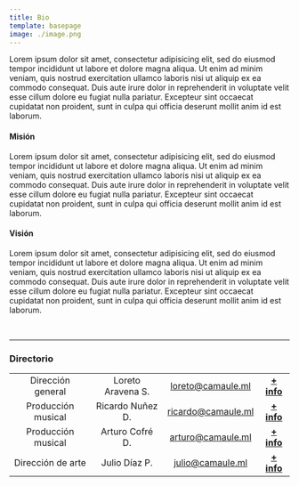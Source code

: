 ```yaml
---
title: Bio
template: basepage
image: ./image.png
---
```


Lorem ipsum dolor sit amet, consectetur adipisicing elit, sed do eiusmod tempor incididunt ut labore et dolore magna aliqua. Ut enim ad minim veniam, quis nostrud exercitation ullamco laboris nisi ut aliquip ex ea commodo consequat. Duis aute irure dolor in reprehenderit in voluptate velit esse cillum dolore eu fugiat nulla pariatur. Excepteur sint occaecat cupidatat non proident, sunt in culpa qui officia deserunt mollit anim id est laborum.

#### Misión

Lorem ipsum dolor sit amet, consectetur adipisicing elit, sed do eiusmod tempor incididunt ut labore et dolore magna aliqua. Ut enim ad minim veniam, quis nostrud exercitation ullamco laboris nisi ut aliquip ex ea commodo consequat. Duis aute irure dolor in reprehenderit in voluptate velit esse cillum dolore eu fugiat nulla pariatur. Excepteur sint occaecat cupidatat non proident, sunt in culpa qui officia deserunt mollit anim id est laborum.

#### Visión

Lorem ipsum dolor sit amet, consectetur adipisicing elit, sed do eiusmod tempor incididunt ut labore et dolore magna aliqua. Ut enim ad minim veniam, quis nostrud exercitation ullamco laboris nisi ut aliquip ex ea commodo consequat. Duis aute irure dolor in reprehenderit in voluptate velit esse cillum dolore eu fugiat nulla pariatur. Excepteur sint occaecat cupidatat non proident, sunt in culpa qui officia deserunt mollit anim id est laborum.

<br/>

---

### Directorio

|   	|   	|   	||
|:-:	|:-:	|:-:	|:-:|
|  Dirección general	| Loreto Aravena S.  	|   loreto@camaule.ml	| __[+ info](/integrantes/loreto)__ |
|  Producción musical	| Ricardo Nuñez D. 	|   ricardo@camaule.ml	| __[+ info](/integrantes/ricardo)__ |
|   Producción musical	| Arturo Cofré D.  	|   arturo@camaule.ml	| __[+ info](/integrantes/arturo)__ |
|  Dirección de arte	| Julio Díaz P.  	|   julio@camaule.ml	| __[+ info](/integrantes/julio)__ |
